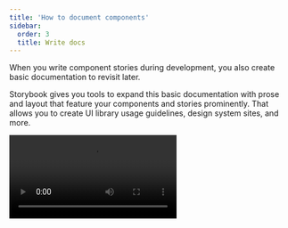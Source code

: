 ```yaml
---
title: 'How to document components'
sidebar:
  order: 3
  title: Write docs
---
```


When you write component stories during development, you also create basic documentation to revisit later.

Storybook gives you tools to expand this basic documentation with prose and layout that feature your components and stories prominently. That allows you to create UI library usage guidelines, design system sites, and more.

<Video src="../_assets/writing-docs/addon-docs-optimized.mp4" />

If you're including Storybook in your project for the [first time](https://storybook.js.org/docs/6), we provide you with [DocsPage](./docs-page.mdx), a documentation template that lists all the stories for a component and associated metadata. It infers metadata values based on source code, types and JSDoc comments. If you need, you can customize this page to create your own custom template.

If you're already using Storybook and you're **updating** to the latest release, we recommend that you install [@storybook/addon-essentials](https://www.npmjs.com/package/@storybook/addon-essentials), to include this and other great features into your project.

You can also create free-form pages for each component using [MDX](./mdx.mdx), a format for simultaneously documenting components and writing stories.

In both cases, you’ll use Doc Blocks as the building blocks to create full featured documentation.

Docs is autoconfigured to work out of the box in most use cases. In some cases you may need or want to tweak the configuration. Read more about it [here](https://storybook.js.org/addons/@storybook/addon-docs).
